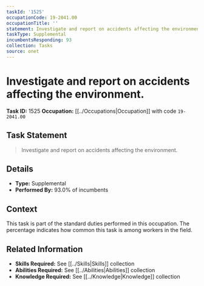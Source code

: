 ```yaml
---
taskId: '1525'
occupationCode: 19-2041.00
occupationTitle: ''
statement: Investigate and report on accidents affecting the environment.
taskType: Supplemental
incumbentsResponding: 93
collection: Tasks
source: onet
---
```

# Investigate and report on accidents affecting the environment.

**Task ID:** 1525
**Occupation:** [[../Occupations|Occupation]] with code `19-2041.00`

## Task Statement

> Investigate and report on accidents affecting the environment.

## Details

- **Type:** Supplemental
- **Performed By:** 93.0% of incumbents

## Context

This task is part of the standard duties performed in this occupation. The percentage indicates how common this task is among workers in the field.

## Related Information

- **Skills Required:** See [[../Skills|Skills]] collection
- **Abilities Required:** See [[../Abilities|Abilities]] collection
- **Knowledge Required:** See [[../Knowledge|Knowledge]] collection
